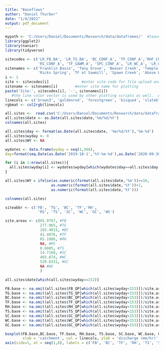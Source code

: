 ```yaml
---
title: "Baseflows"
author: "Daniel Thurber"
date: "1/4/2022"
output: pdf_document
---
```

```r
mypath <- 'C:/Users/Daniel/Documents/Research/data/dataframes/'  #leave this as directory
library(ggplot2)
library(naniar)
library(tidyverse)

sitecodes <- c('LR_FB_BA', 'LR_TG_BA', 'BC_CONF_A', 'TF_CONF_A','RHF_CONF_A',
               'RS_CONF_A', 'TF_SAWM_A', 'SPC_CONF_A', 'LR_WC_A', 'LR_GCB_A', 'WCS_CONF_A')
sitenames <- c('Franklin Basin', 'Tony Grove', 'Beaver Creek', 'Temple Fork', 'Right Hand Fork',
               'Ricks Spring', 'TF at Sawmill', 'Spawn Creek', 'Above Wood Camp', 'Guinavah Campground','Wood Camp Spring')
i <- 1
site <- sitecodes[i]               #enter site code for file upload and export
sitename <- sitenames[i]        #enter site name for plotting
paste('Site:', sitecodes[i], '-', sitenames[i])
   #the line color vector is used by other plotting scripts as well.  Attempt to keep it consistent
linecols <- c('brown3', 'goldenrod', 'forestgreen', 'bisque4', 'slateblue', 'sienna3', 'aquamarine3', 'magenta4', 'tan1')
rgbmat <- col2rgb(linecols)
```

```r
all.sites <-  read.csv('C:/Users/Daniel/Documents/Research/data/dataframes/all_LRO_sites.csv')
all.sites$date <- as.Date(all.sites$date,'%m/%d/%Y')
colnames(all.sites)
```


```r
all.sites$day <- format(as.Date(all.sites$date, '%m/%d/%Y'),'%m-%d')
all.sites$wyday <- 0
all.sites$WY <- NA

wydates <- data.frame(wyday = seq(1,366),
day=format(seq.Date(as.Date('2019-10-1','%Y-%m-%d'),as.Date('2020-09-30','%Y-%m-%d'),1),'%m-%d'))

for (i in 1:nrow(all.sites)){
  all.sites$wyday[i] <- wydates$wyday[which(wydates$day==all.sites$day[i])]
}

all.sites$WY = ifelse(as.numeric(format(all.sites$date,'%m'))>=10, 
                     as.numeric(format(all.sites$date,'%Y'))+1, 
                     as.numeric(format(all.sites$date,'%Y')))

colnames(all.sites)
```

```r
siteabbr <- c('FB', 'TG', 'BC', 'TF','RH',
               'RS', 'TS', 'SC', 'WC', 'GC', 'WS')
```

```r
site.areas <- c(65.9767, #FB
                277.965, #TG
                103.4015, #BC
                41.4076, #TF
                65.1986, #RH
                NA, #RS
                8.6085, #TS
                14.7168, #SC
                403.874, #WC
                520.8331, #GC
                NA #WS
                )
```

```r
all.sites$date[which(all.sites$wyday==152)]
```
```r
FB.base <- na.omit(all.sites$FB_QP[which(all.sites$wyday<153)])/site.areas[1]
TG.base <- na.omit(all.sites$TG_QP[which(all.sites$wyday<153)])/site.areas[2]
BC.base <- na.omit(all.sites$BC_QP[which(all.sites$wyday<153)])/site.areas[3]
TF.base <- na.omit(all.sites$TF_QP[which(all.sites$wyday<153)])/site.areas[4]
RH.base <- na.omit(all.sites$RH_QP[which(all.sites$wyday<153)])/site.areas[5]
TS.base <- na.omit(all.sites$TS_QP[which(all.sites$wyday<153)])/site.areas[7]
SC.base <- na.omit(all.sites$SC_QP[which(all.sites$wyday<153)])/site.areas[8]
WC.base <- na.omit(all.sites$WC_QP[which(all.sites$wyday<153)])/site.areas[9]
GC.base <- na.omit(all.sites$GC_QP[which(all.sites$wyday<153)])/site.areas[10]

```

```r
boxplot(FB.base,BC.base, TF.base, RH.base, TS.base, SC.base, WC.base, GC.base, 
        xlab = 'catchment', col = linecols, ylab = 'discharge (mm/hr)', main = 'Normalized baseflows')
axis(side=1, at = seq(1,8), labels = c('FB', 'BC', 'TF', 'RH', 'TS', 'SC', 'WC', 'GC'))
```

